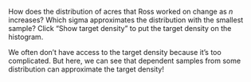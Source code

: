 How does the distribution of acres that Ross worked on change as $n$ increases? Which sigma approximates the distribution with the smallest sample? Click "Show target density" to put the target density on the histogram.

We often don't have access to the target density because it's too complicated. But here, we can see that dependent samples from some distribution can approximate the target density!
